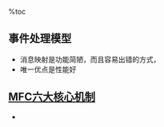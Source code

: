 %toc

== 事件处理模型 ==
*   消息映射是功能简陋，而且容易出错的方式，
*   唯一优点是性能好

== [[http://www.jizhuomi.com/software/267.html|MFC六大核心机制]] ==
*   
